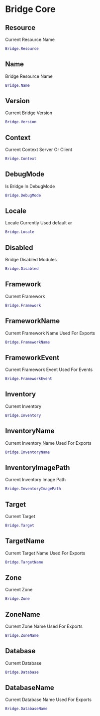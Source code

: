 # Bridge Core

## Resource

Current Resource Name

```lua
Bridge.Resource
```

## Name

Bridge Resource Name

```lua
Bridge.Name
```

## Version

Current Bridge Version

```lua
Bridge.Version
```

## Context

Current Context Server Or Client

```lua
Bridge.Context
```

## DebugMode

Is Bridge In DebugMode

```lua
Bridge.DebugMode
```

## Locale

Locale Currently Used default `en`

```lua
Bridge.Locale
```

## Disabled

Bridge Disabled Modules

```lua
Bridge.Disabled
```

## Framework

Current Framework

```lua
Bridge.Framework
```

## FrameworkName

Current Framework Name Used For Exports

```lua
Bridge.FrameworkName
```

## FrameworkEvent

Current Framework Event Used For Events

```lua
Bridge.FrameworkEvent
```

## Inventory

Current Inventory

```lua
Bridge.Inventory
```

## InventoryName

Current Inventory Name Used For Exports

```lua
Bridge.InventoryName
```

## InventoryImagePath

Current Inventory Image Path

```lua
Bridge.InventoryImagePath
```

## Target

Current Target

```lua
Bridge.Target
```

## TargetName

Current Target Name Used For Exports

```lua
Bridge.TargetName
```

## Zone

Current Zone

```lua
Bridge.Zone
```

## ZoneName

Current Zone Name Used For Exports

```lua
Bridge.ZoneName
```

## Database

Current Database

```lua
Bridge.Database
```

## DatabaseName

Current Database Name Used For Exports

```lua
Bridge.DatabaseName
```